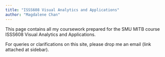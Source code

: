 ```yaml
---
title: "ISSS608 Visual Analytics and Applications"
author: "Magdalene Chan"
---
```


This page contains all my coursework prepared for the SMU MITB course ISSS608 Visual Analytics and Applications.

For queries or clarifications on this site, please drop me an email (link attached at sidebar).